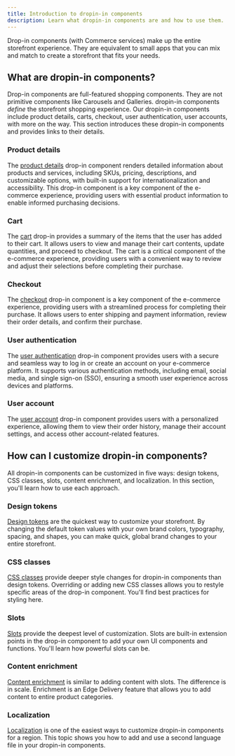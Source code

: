 ```yaml
---
title: Introduction to dropin-in components
description: Learn what dropin-in components are and how to use them.
---
```



Drop-in components (with Commerce services) make up the entire storefront experience. They are equivalent to small apps that you can mix and match to create a storefront that fits your needs.

## What are dropin-in components?

Drop-in components are full-featured shopping components. They are not primitive components like Carousels and Galleries. dropin-in components _define_ the storefront shopping experience. Our dropin-in components include product details, carts, checkout, user authentication, user accounts, with more on the way. This section introduces these dropin-in components and provides links to their details.

### Product details

The [product details](/dropins/product-details/) drop-in component renders detailed information about products
and services, including SKUs, pricing, descriptions, and customizable options, with built-in support
for internationalization and accessibility. This drop-in component is a key component of the e-commerce
experience, providing users with essential product information to enable informed
purchasing decisions.

### Cart

<Badge text="Ready to Implement" variant="note" size="small" /> The [cart](/dropins/cart/) drop-in
provides a summary of the items that the user has added to their cart. It allows users to view and
manage their cart contents, update quantities, and proceed to checkout. The cart is a critical
component of the e-commerce experience, providing users with a convenient way to review and adjust
their selections before completing their purchase.

### Checkout

<Badge text="Ready to Implement" variant="note" size="small" /> The [checkout](/dropins/checkout/)
drop-in component is a key component of the e-commerce experience, providing users with a streamlined process
for completing their purchase. It allows users to enter shipping and payment information, review
their order details, and confirm their purchase.

### User authentication

<Badge text="Ready to Implement" variant="note" size="small" /> The [user
authentication](/dropins/user-auth/) drop-in component provides users with a secure and seamless way to log in
or create an account on your e-commerce platform. It supports various authentication methods,
including email, social media, and single sign-on (SSO), ensuring a smooth user experience across
devices and platforms.

### User account

<Badge text="In Development" variant="danger" /> The [user account](/dropins/user-account/) drop-in component
provides users with a personalized experience, allowing them to view their order history, manage
their account settings, and access other account-related features.

## How can I customize dropin-in components?

All dropin-in components can be customized in five ways: design tokens, CSS classes, slots, content enrichment, and localization. In this section, you'll learn how to use each approach.

### Design tokens

[Design tokens](/dropins/all/branding/) are the quickest way to customize your storefront. By changing the default token values with your own brand colors, typography, spacing, and shapes, you can make quick, global brand changes to your entire storefront.

### CSS classes

[CSS classes](/dropins/all/styling/) provide deeper style changes for dropin-in components than design tokens. Overriding or adding new CSS classes allows you to restyle specific areas of the drop-in component. You'll find best practices for styling here.

### Slots

[Slots](/dropins/all/extending/) provide the deepest level of customization. Slots are built-in extension points in the drop-in component to add your own UI components and functions. You'll learn how powerful slots can be.

### Content enrichment

[Content enrichment](/dropins/all/extending/) is similar to adding content with slots. The difference is in scale. Enrichment is an Edge Delivery feature that allows you to add content to entire product categories.

### Localization

[Localization](/dropins/all/labeling/) is one of the easiest ways to customize dropin-in components for a region. This topic shows you how to add and use a second language file in your dropin-in components.